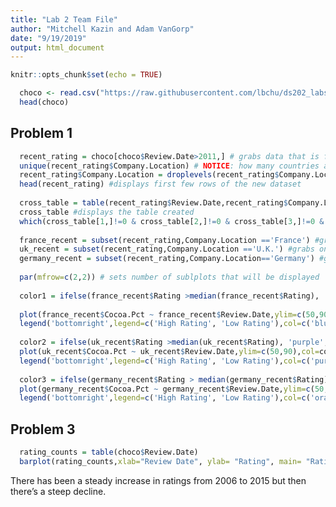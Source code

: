 ```yaml
---
title: "Lab 2 Team File"
author: "Mitchell Kazin and Adam VanGorp"
date: "9/19/2019"
output: html_document
---
```


```r
knitr::opts_chunk$set(echo = TRUE)
```

```r
  choco <- read.csv("https://raw.githubusercontent.com/lbchu/ds202_labs/master/choco.csv")
  head(choco)
```

## Problem 1

```r
  recent_rating = choco[choco$Review.Date>2011,] # grabs data that is from 2011 and onward
  unique(recent_rating$Company.Location) # NOTICE: how many countries are listed but how many levels are there? 
  recent_rating$Company.Location = droplevels(recent_rating$Company.Location) #gets rid of unused levels in the new data
  head(recent_rating) #displays first few rows of the new dataset
  
  cross_table = table(recent_rating$Review.Date,recent_rating$Company.Location) #organizes new data by location and review date
  cross_table #displays the table created
  which(cross_table[1,]!=0 & cross_table[2,]!=0 & cross_table[3,]!=0 & cross_table[4,]!=0 & cross_table[5,]!=0) # only shows rows that have value in every column
  
  france_recent = subset(recent_rating,Company.Location =='France') #grabs only France data
  uk_recent = subset(recent_rating,Company.Location =='U.K.') #grabs only UK data
  germany_recent = subset(recent_rating,Company.Location=='Germany') #grabs only Germany data
  
  par(mfrow=c(2,2)) # sets number of sublplots that will be displayed
  
  color1 = ifelse(france_recent$Rating >median(france_recent$Rating), 'blue', 'green') #colors higher ratings blue and lower ratings green
  
  plot(france_recent$Cocoa.Pct ~ france_recent$Review.Date,ylim=c(50,90),col=color1,pch=18,cex=1.5,xlab="Review Date", ylab= "Cocoa Percentage", main= "France") #plots the France data
  legend('bottomright',legend=c('High Rating', 'Low Rating'),col=c('blue','green'),pch=18) #adds legends to explain the color
  
  color2 = ifelse(uk_recent$Rating >median(uk_recent$Rating), 'purple', 'red') #colors higher rtings purple and lower ratings red
  plot(uk_recent$Cocoa.Pct ~ uk_recent$Review.Date,ylim=c(50,90),col=color2,pch=18,cex=1.5, xlab="Review Date", ylab= "Cocoa Percentage", main= "UK") #plots UK data
  legend('bottomright',legend=c('High Rating', 'Low Rating'),col=c('purple','red'),pch=18) #adds legend
  
  color3 = ifelse(germany_recent$Rating > median(germany_recent$Rating), 'orange', 'yellow') #colors high ratings orange and lower yellow
  plot(germany_recent$Cocoa.Pct ~ germany_recent$Review.Date,ylim=c(50,90),col=color3,pch=18,cex=1.5,xlab="Review Date", ylab= "Cocoa Percentage", main= "Germany") #rmany data g
  legend('bottomright',legend=c('High Rating', 'Low Rating'),col=c('orange','yellow'),pch=18) #adds legend
```

## Problem 3

```r
  rating_counts = table(choco$Review.Date)
  barplot(rating_counts,xlab="Review Date", ylab= "Rating", main= "Ratings per year")
```

There has been a steady increase in ratings from 2006 to 2015 but then there's a steep decline.